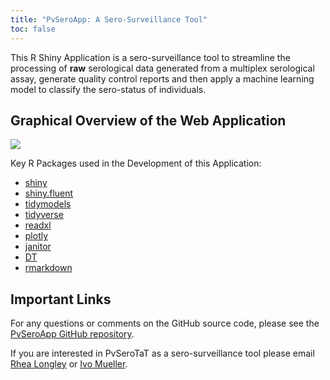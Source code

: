 ```yaml
---
title: "PvSeroApp: A Sero-Surveillance Tool"
toc: false
---
```


This R Shiny Application is a sero-surveillance tool to streamline the processing of **raw** serological data generated from a multiplex serological assay, generate quality control reports and then apply a machine learning model to classify the sero-status of individuals. 

## Graphical Overview of the Web Application

![](images/pvseroapp_overview.png)

::: column-margin
Key R Packages used in the Development of this Application: 

- [shiny](https://shiny.posit.co/)
- [shiny.fluent](https://appsilon.github.io/shiny.fluent/)
- [tidymodels](https://www.tidymodels.org/packages/)
- [tidyverse](https://www.tidyverse.org/packages/)
- [readxl](https://readxl.tidyverse.org/)
- [plotly](https://plotly.com/r/getting-started/)
- [janitor](https://sfirke.github.io/janitor/index.html)
- [DT](https://rstudio.github.io/DT/)
- [rmarkdown](https://rmarkdown.rstudio.com/docs/)

:::

## Important Links

For any questions or comments on the GitHub source code, please see the [PvSeroApp GitHub repository](https://github.com/dionnecargy/PvSeroApp).

If you are interested in PvSeroTaT as a sero-surveillance tool please email [Rhea Longley](longley.r@wehi.edu.au) or [Ivo Mueller](mueller@wehi.edu.au).
